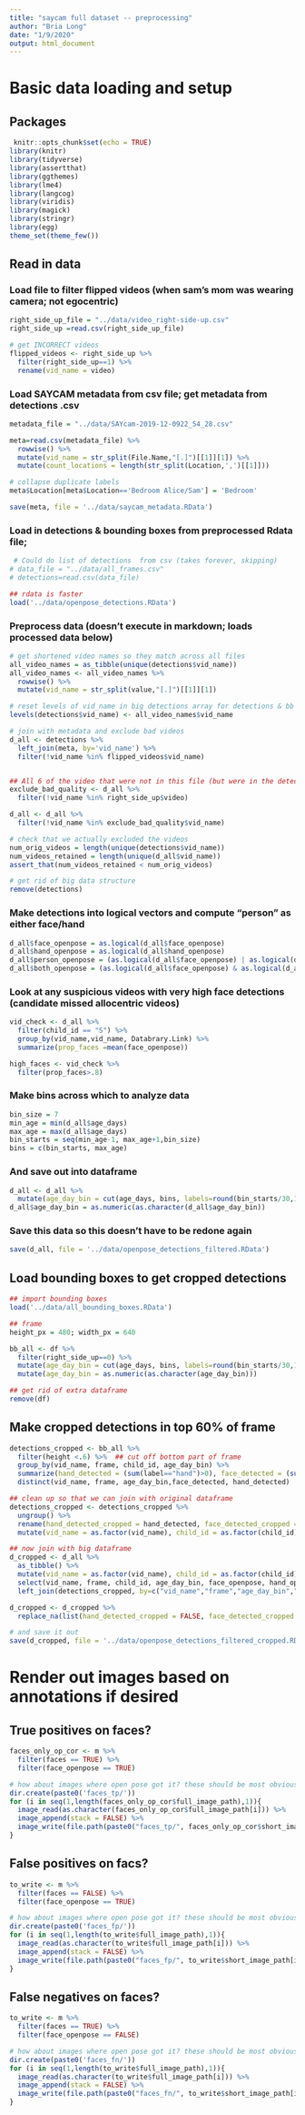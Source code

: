 ```yaml
---
title: "saycam full dataset -- preprocessing"
author: "Bria Long"
date: "1/9/2020"
output: html_document
---
```


# Basic data loading and setup
## Packages
```r
 knitr::opts_chunk$set(echo = TRUE)
library(knitr)
library(tidyverse)
library(assertthat)
library(ggthemes)
library(lme4)
library(langcog)
library(viridis)
library(magick)
library(stringr)
library(egg)
theme_set(theme_few())
```

## Read in data 

### Load file to filter flipped videos (when sam's mom was wearing camera; not egocentric)
```r
right_side_up_file = "../data/video_right-side-up.csv"
right_side_up =read.csv(right_side_up_file)

# get INCORRECT videos 
flipped_videos <- right_side_up %>%
  filter(right_side_up==1) %>%
  rename(vid_name = video)
```

### Load SAYCAM metadata from csv file; get metadata from detections .csv
```r
metadata_file = "../data/SAYcam-2019-12-0922_54_28.csv"

meta=read.csv(metadata_file) %>%
  rowwise() %>%
  mutate(vid_name = str_split(File.Name,"[.]")[[1]][1]) %>%
  mutate(count_locations = length(str_split(Location,',')[[1]]))

# collapse duplicate labels
meta$Location[meta$Location=='Bedroom Alice/Sam'] = 'Bedroom'

save(meta, file = '../data/saycam_metadata.RData')

```

### Load in detections & bounding boxes from preprocessed Rdata file; 
```r
 # Could do list of detections  from csv (takes forever, skipping)
# data_file = "../data/all_frames.csv"
# detections=read.csv(data_file) 

## rdata is faster
load('../data/openpose_detections.RData')

```

### Preprocess data (doesn't execute in markdown; loads processed data below)
```r
# get shortened video names so they match across all files
all_video_names = as_tibble(unique(detections$vid_name))
all_video_names <- all_video_names %>%
  rowwise() %>%
  mutate(vid_name = str_split(value,"[.]")[[1]][1])

# reset levels of vid_name in big detections array for detections & bb (very slow rowwise)
levels(detections$vid_name) <- all_video_names$vid_name

# join with metadata and exclude bad videos
d_all <- detections %>%
  left_join(meta, by='vid_name') %>%
  filter(!vid_name %in% flipped_videos$vid_name) 


## All 6 of the video that were not in this file (but were in the detections file) happened to be 6 very bad quality videos; excluding from detections
exclude_bad_quality <- d_all %>%
  filter(!vid_name %in% right_side_up$video)

d_all <- d_all %>%
  filter(!vid_name %in% exclude_bad_quality$vid_name)

# check that we actually excluded the videos
num_orig_videos = length(unique(detections$vid_name))
num_videos_retained = length(unique(d_all$vid_name))
assert_that(num_videos_retained < num_orig_videos)

# get rid of big data structure
remove(detections)
```

### Make detections into logical vectors and compute "person" as either face/hand
```r
d_all$face_openpose = as.logical(d_all$face_openpose)
d_all$hand_openpose = as.logical(d_all$hand_openpose)
d_all$person_openpose = (as.logical(d_all$face_openpose) | as.logical(d_all$hand_openpose))
d_all$both_openpose = (as.logical(d_all$face_openpose) & as.logical(d_all$hand_openpose))
```

### Look at any suspicious videos with very high face detections (candidate missed allocentric videos)
```r
vid_check <- d_all %>%
  filter(child_id == "S") %>%
  group_by(vid_name,vid_name, Databrary.Link) %>%
  summarize(prop_faces =mean(face_openpose))

high_faces <- vid_check %>%
  filter(prop_faces>.8)
```

### Make bins across which to analyze data
```r
bin_size = 7
min_age = min(d_all$age_days)
max_age = max(d_all$age_days)
bin_starts = seq(min_age-1, max_age+1,bin_size)
bins = c(bin_starts, max_age)
```

### And save out into dataframe
```r
d_all <- d_all %>%
  mutate(age_day_bin = cut(age_days, bins, labels=round(bin_starts/30,1)))
d_all$age_day_bin = as.numeric(as.character(d_all$age_day_bin))
```

### Save this data so this doesn't have to be redone again
```r
save(d_all, file = '../data/openpose_detections_filtered.RData')
```


## Load bounding boxes to get cropped detections
```r
## import bounding boxes
load('../data/all_bounding_boxes.RData')

## frame
height_px = 480; width_px = 640

bb_all <- df %>%
  filter(right_side_up==0) %>%
  mutate(age_day_bin = cut(age_days, bins, labels=round(bin_starts/30,1))) %>%
  mutate(age_day_bin = as.numeric(as.character(age_day_bin)))

## get rid of extra dataframe
remove(df)
```

## Make cropped detections in top 60% of frame
```R
detections_cropped <- bb_all %>%
  filter(height <.6) %>%  ## cut off bottom part of frame
  group_by(vid_name, frame, child_id, age_day_bin) %>%
  summarize(hand_detected = (sum(label=="hand")>0), face_detected = (sum(label=="face")>0)) %>% # if any faces or hands
  distinct(vid_name, frame, age_day_bin,face_detected, hand_detected) 

## clean up so that we can join with original dataframe
detections_cropped <- detections_cropped %>%
  ungroup() %>%
  rename(hand_detected_cropped = hand_detected, face_detected_cropped = face_detected) %>%
  mutate(vid_name = as.factor(vid_name), child_id = as.factor(child_id))

## now join with big dataframe
d_cropped <- d_all %>%
  as_tibble() %>%
  mutate(vid_name = as.factor(vid_name), child_id = as.factor(child_id),face_openpose = as.logical(face_openpose), hand_openpose = as.logical(hand_openpose)) %>%
  select(vid_name, frame, child_id, age_day_bin, face_openpose, hand_openpose) %>%
  left_join(detections_cropped, by=c("vid_name","frame","age_day_bin","child_id")) 

d_cropped <- d_cropped %>%
  replace_na(list(hand_detected_cropped = FALSE, face_detected_cropped = FALSE))  ## replace NAs from cropped anlaysis

# and save it out
save(d_cropped, file = '../data/openpose_detections_filtered_cropped.RData')
```


# Render out images based on annotations if desired
## True positives on faces?
```r
faces_only_op_cor <- m %>%
  filter(faces == TRUE) %>%
  filter(face_openpose == TRUE)

# how about images where open pose got it? these should be most obvious
dir.create(paste0('faces_tp/'))
for (i in seq(1,length(faces_only_op_cor$full_image_path),1)){
  image_read(as.character(faces_only_op_cor$full_image_path[i])) %>%
  image_append(stack = FALSE) %>%
  image_write(file.path(paste0("faces_tp/", faces_only_op_cor$short_image_path[i])))
}

```

## False positives on facs?
```r
to_write <- m %>%
  filter(faces == FALSE) %>%
  filter(face_openpose == TRUE)

# how about images where open pose got it? these should be most obvious
dir.create(paste0('faces_fp/'))
for (i in seq(1,length(to_write$full_image_path),1)){
  image_read(as.character(to_write$full_image_path[i])) %>%
  image_append(stack = FALSE) %>%
  image_write(file.path(paste0("faces_fp/", to_write$short_image_path[i])))
}

```

## False negatives on faces?
```r
to_write <- m %>%
  filter(faces == TRUE) %>%
  filter(face_openpose == FALSE)

# how about images where open pose got it? these should be most obvious
dir.create(paste0('faces_fn/'))
for (i in seq(1,length(to_write$full_image_path),1)){
  image_read(as.character(to_write$full_image_path[i])) %>%
  image_append(stack = FALSE) %>%
  image_write(file.path(paste0("faces_fn/", to_write$short_image_path[i])))
}

```

